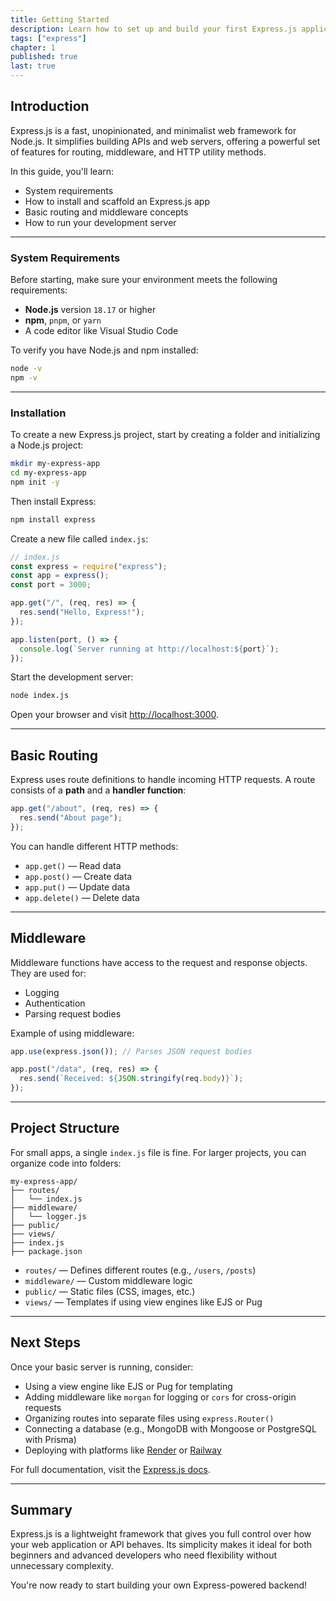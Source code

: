 ```yaml
---
title: Getting Started
description: Learn how to set up and build your first Express.js application with ease.
tags: ["express"]
chapter: 1
published: true
last: true
---
```


## Introduction

Express.js is a fast, unopinionated, and minimalist web framework for Node.js. It simplifies building APIs and web servers, offering a powerful set of features for routing, middleware, and HTTP utility methods.

In this guide, you'll learn:

- System requirements
- How to install and scaffold an Express.js app
- Basic routing and middleware concepts
- How to run your development server

---

### System Requirements

Before starting, make sure your environment meets the following requirements:

- **Node.js** version `18.17` or higher
- **npm**, `pnpm`, or `yarn`
- A code editor like Visual Studio Code

To verify you have Node.js and npm installed:

```bash
node -v
npm -v
```

---

### Installation

To create a new Express.js project, start by creating a folder and initializing a Node.js project:

```bash
mkdir my-express-app
cd my-express-app
npm init -y
```

Then install Express:

```bash
npm install express
```

Create a new file called `index.js`:

```js
// index.js
const express = require("express");
const app = express();
const port = 3000;

app.get("/", (req, res) => {
  res.send("Hello, Express!");
});

app.listen(port, () => {
  console.log(`Server running at http://localhost:${port}`);
});
```

Start the development server:

```bash
node index.js
```

Open your browser and visit [http://localhost:3000](http://localhost:3000).

---

## Basic Routing

Express uses route definitions to handle incoming HTTP requests. A route consists of a **path** and a **handler function**:

```js
app.get("/about", (req, res) => {
  res.send("About page");
});
```

You can handle different HTTP methods:

- `app.get()` — Read data
- `app.post()` — Create data
- `app.put()` — Update data
- `app.delete()` — Delete data

---

## Middleware

Middleware functions have access to the request and response objects. They are used for:

- Logging
- Authentication
- Parsing request bodies

Example of using middleware:

```js
app.use(express.json()); // Parses JSON request bodies

app.post("/data", (req, res) => {
  res.send(`Received: ${JSON.stringify(req.body)}`);
});
```

---

## Project Structure

For small apps, a single `index.js` file is fine. For larger projects, you can organize code into folders:

```
my-express-app/
├── routes/
│   └── index.js
├── middleware/
│   └── logger.js
├── public/
├── views/
├── index.js
├── package.json
```

- `routes/` — Defines different routes (e.g., `/users`, `/posts`)
- `middleware/` — Custom middleware logic
- `public/` — Static files (CSS, images, etc.)
- `views/` — Templates if using view engines like EJS or Pug

---

## Next Steps

Once your basic server is running, consider:

- Using a view engine like EJS or Pug for templating
- Adding middleware like `morgan` for logging or `cors` for cross-origin requests
- Organizing routes into separate files using `express.Router()`
- Connecting a database (e.g., MongoDB with Mongoose or PostgreSQL with Prisma)
- Deploying with platforms like [Render](https://render.com) or [Railway](https://railway.app)

For full documentation, visit the [Express.js docs](https://expressjs.com/).

---

## Summary

Express.js is a lightweight framework that gives you full control over how your web application or API behaves. Its simplicity makes it ideal for both beginners and advanced developers who need flexibility without unnecessary complexity.

You're now ready to start building your own Express-powered backend!
